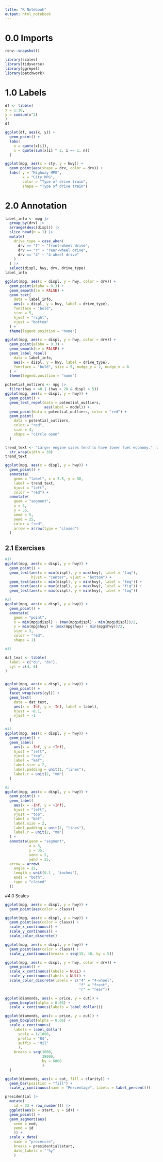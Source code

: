 ```yaml
---
title: "R Notebook"
output: html_notebook
---
```



# 0.0 Imports

```r
renv::snapshot()
```



```r


library(scales)
library(tidyverse)
library(ggrepel)
library(patchwork)


```


# 1.0 Labels


```r
df <- tibble(
x = 1:10,
y = cumsum(x^2)
)
df
```

```r
ggplot(df, aes(x, y)) +
  geom_point() + 
  labs(
    x = quote(x[i]),
    x = quote(sum(x[i] ^ 2, i == 1, n))
  )
```

```r
ggplot(mpg, aes(x = cty, y = hwy)) +
  geom_point(aes(shape = drv, color = drv)) +
  labs( y = "Highway MPG",
        x = "City MPG",
        color = "Type of drive train",
        shape = "Type of drive train")
```

# 2.0 Annotation

```r
label_info <- mpg |> 
  group_by(drv) |> 
  arrange(desc(displ)) |> 
  slice_head(n = 1) |> 
  mutate(
    drive_type = case_when(
      drv == "f" ~ "front-wheel drive",
      drv == "r" ~ "rear-wheel drive",
      drv == "4" ~ "4-wheel drive"
    )
  ) |> 
  select(displ, hwy, drv, drive_type)
label_info
```


```r
ggplot(mpg, aes(x = displ, y = hwy, color = drv)) +
  geom_point(alpha = 0.3) +
  geom_smooth(se = FALSE) +
  geom_text(
    data = label_info,
    aes(x = displ, y = hwy, label = drive_type),
    fontface = "bold",
    size = 5,
    hjust = "right",
    vjust = "bottom"
  ) +
  theme(legend.position = "none")
```


```r
ggplot(mpg, aes(x = displ, y = hwy, color = drv)) +
  geom_point(alpha = 0.3) +
  geom_smooth(se = FALSE) +
  geom_label_repel(
    data = label_info,
    aes(x = displ, y = hwy, label = drive_type),
    fontface = "bold", size = 5, nudge_y = 2, nudge_x = 0
  ) +
  theme(legend.position = "none")
```



```r
potential_outliers <- mpg |>
  filter(hwy > 40 | (hwy > 20 & displ > 5))
ggplot(mpg, aes(x = displ, y = hwy)) +
  geom_point() +
  geom_text_repel(data = potential_outliers,
                  aes(label = model)) +
  geom_point(data = potential_outliers, color = "red") +
  geom_point(
    data = potential_outliers,
    color = "red",
    size = 4,
    shape = "circle open"
  )
```


```r
trend_text <- "Larger engine sizes tend to have lower fuel economy." |> 
  str_wrap(width = 30)
trend_text
```

```r
ggplot(mpg, aes(x = displ, y = hwy)) +
  geom_point() +
  annotate(
    geom = "label", x = 3.5, y = 38,
    label = trend_text,
    hjust = "left",
    color = "red") +
  annotate(
    geom = "segment",
    x = 3,
    y = 35,
    xend = 5,
    yend = 25,
    color = "red",
    arrow = arrow(type = "closed")
  )
```


## 2.1 Exercises


```r
#1)
ggplot(mpg, aes(x = displ, y = hwy)) +
  geom_point() +
  geom_text(aes(x = min(displ), y = max(hwy), label = "faq"),
            hjust = "center", vjust = "bottom") +
  geom_text(aes(x = min(displ), y = min(hwy), label = "feq")) +
  geom_text(aes(x = max(displ), y = max(hwy), label = "fiq")) +
  geom_text(aes(x = max(displ), y = min(hwy), label = "foq"))
```

```r
#2)
ggplot(mpg, aes(x = displ, y = hwy)) +
  geom_point() +
  annotate(
    geom = "point",
    x = min(mpg$displ) + (max(mpg$displ) - min(mpg$displ))/2,
    y = min(mpg$hwy) + (max(mpg$hwy) - min(mpg$hwy))/2,
    size = 3,
    color = "red",
    shape = 1)
```


```r
#3)

dat_text <- tibble(
  label = c("du", "da"),
  cyl = c(4, 6)
)


ggplot(mpg, aes(x = displ, y = hwy)) +
  geom_point() +
  facet_wrap(vars(cyl)) +
  geom_text(
    data = dat_text,
    aes(x = -Inf, y = -Inf, label = label),
    hjust = -0.1,
    vjust = -1
  )
```



```r
#4)
ggplot(mpg, aes(x = displ, y = hwy)) +
  geom_point() +
  geom_label(
    aes(x = -Inf, y = +Inf),
    hjust = "left",
    vjust = "top",
    label = "kéf",
    label.size = 2,
    label.padding = unit(1, "lines"),
    label.r = unit(2, "mm")
  )
```
```r
#5
ggplot(mpg, aes(x = displ, y = hwy)) +
  geom_point() +
  geom_label(
    aes(x = -Inf, y = +Inf),
    hjust = "left",
    vjust = "top",
    label = "kéf",
    label.size = 2,
    label.padding = unit(1, "lines"),
    label.r = unit(2, "mm")
  ) +
  annotate(geom = "segment",
           x = 3,
           y = 35,
           xend = 5,
           yend = 25,
  arrow = arrow(
    angle = 25,
    length = unit(0.1 , "inches"),
    ends = "both",
    type = "closed"
  ))

```

#4.0 Scales

```r
ggplot(mpg, aes(x = displ, y = hwy)) +
  geom_point(aes(color = class))
```

```r
ggplot(mpg, aes(x = displ, y = hwy)) +
  geom_point(aes(color = class)) +
  scale_x_continuous() +
  scale_y_continuous() +
  scale_color_discrete()
```

```r
ggplot(mpg, aes(x = displ, y = hwy)) +
  geom_point(aes(color = class)) +
  scale_y_continuous(breaks = seq(15, 40, by = 5))
```

```r
ggplot(mpg, aes(x = displ, y = hwy, color = drv)) +
  geom_point() +
  scale_x_continuous(labels = NULL) +
  scale_y_continuous(labels = NULL) +
  scale_color_discrete(labels = c("4" = "4-wheel",
                                  "f" = "front",
                                  "r" = "rear"))
```

```r
ggplot(diamonds, aes(x = price, y = cut)) +
  geom_boxplot(alpha = 0.05) +
  scale_x_continuous(labels = label_dollar())
```
```r
ggplot(diamonds, aes(x = price, y = cut)) +
  geom_boxplot(alpha = 0.05) +
  scale_x_continuous(
    labels = label_dollar(
      scale = 1/1000,
      prefix = "R$",
      suffix = "Mil"
      ),
    breaks = seq(1000,
                 19000,
                 by = 6000
                 )
  )
```
```r
ggplot(diamonds, aes(x = cut, fill = clarity)) +
  geom_bar(position = "fill") +
  scale_y_continuous(name = "Percentage", labels = label_percent())
```

```r
presidential |> 
  mutate(
    id = 33 + row_number()) |> 
  ggplot(aes(x = start, y = id)) +
  geom_point() +
  geom_segment(aes(
    xend = end,
    yend = id
    )) +
  scale_x_date(
    name = "procecure",
    breaks = presidential$start,
    date_labels = "'%y"
    )
```

